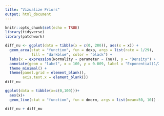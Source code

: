 ```yaml
---
title: "Vizualize Priors"
output: html_document
---
```


```r
knitr::opts_chunk$set(echo = TRUE)
library(tidyverse)
library(patchwork)
```

```r


diff_nu <- ggplot(data = tibble(x = c(0, 200)), aes(x = x)) +
  geom_area(stat = "function", fun = dexp, args = list(rate = 1/29), 
            fill = "darkblue", color = "black") +
  labs(x = expression(Normality ~ parameter ~ (nu)), y = "Density") +
  annotate(geom = "label", x = 100, y = 0.009, label = "Exponential(1/29)") +
  theme_minimal() +
  theme(panel.grid = element_blank(),
        axis.text.x = element_blank())
diff_nu
```

```r
ggplot(data = tibble(x=c(0,100)))+
  aes(x)+
  geom_line(stat = "function", fun = dnorm, args = list(mean=50, 10)) -> diff_mu
```

```r
diff_nu + diff_mu
```

